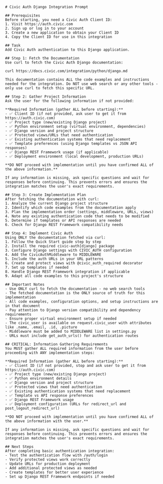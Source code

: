 ```
# Civic Auth Django Integration Prompt

## Prerequisites
Before starting, you need a Civic Auth Client ID:
1. Visit https://auth.civic.com
2. Sign up or log in to your account
3. Create a new application to obtain your Client ID
4. Copy the Client ID for use in this integration

## Task
Add Civic Auth authentication to this Django application.

## Step 1: Fetch the Documentation
Use curl to fetch the Civic Auth Django documentation:

curl https://docs.civic.com/integration/python/django.md

This documentation contains ALL the code examples and instructions needed for the integration. Do NOT use web search or any other tools - only use curl to fetch this specific URL.

## Step 2: Gather Project Information
Ask the user for the following information if not provided:

**Required Information (gather ALL before starting):**
- ✅ Client ID (if not provided, ask user to get it from https://auth.civic.com)
- ✅ Project type (new/existing Django project)
- ✅ Python environment setup (virtual environment, dependencies)
- ✅ Django version and project structure
- ✅ Protected views/URLs that need authentication
- ✅ Existing authentication systems that need replacement
- ✅ Template preferences (using Django templates vs JSON API responses)
- ✅ Django REST Framework usage (if applicable)
- ✅ Deployment environment (local development, production URLs)

**DO NOT proceed with implementation until you have confirmed ALL of the above information.**

If any information is missing, ask specific questions and wait for responses before continuing. This prevents errors and ensures the integration matches the user's exact requirements.

## Step 3: Create Implementation Plan
After fetching the documentation with curl:
1. Analyze the current Django project structure
2. Identify which code examples from the documentation apply
3. Plan the implementation order (settings, middleware, URLs, views)
4. Note any existing authentication code that needs to be modified
5. Determine if templates or API responses are needed
6. Check for Django REST Framework compatibility needs

## Step 4: Implement Civic Auth
Using ONLY the documentation fetched via curl:
1. Follow the Quick Start guide step by step
2. Install the required civic-auth[django] package
3. Configure Django settings with CIVIC_AUTH configuration
4. Add the CivicAuthMiddleware to MIDDLEWARE
5. Include the auth URLs in your URL patterns
6. Create and protect views with @civic_auth_required decorator
7. Set up templates if needed
8. Handle Django REST Framework integration if applicable
9. Adapt all code examples to this project's structure

## Important Notes
- Use ONLY curl to fetch the documentation - no web search tools
- The fetched documentation is the ONLY source of truth for this implementation
- All code examples, configuration options, and setup instructions are in that document
- Pay attention to Django version compatibility and dependency requirements
- Ensure proper virtual environment setup if needed
- The civic_user is available on request.civic_user with attributes like .name, .email, .id, .picture
- Middleware must be added to MIDDLEWARE list in settings.py
- URLs must include get_auth_urls() for authentication routes

## CRITICAL: Information Gathering Requirements
You MUST gather ALL required information from the user before proceeding with ANY implementation steps:

**Required Information (gather ALL before starting):**
- ✅ Client ID (if not provided, stop and ask user to get it from https://auth.civic.com)
- ✅ Project type (new/existing Django project)
- ✅ Python environment details
- ✅ Django version and project structure
- ✅ Protected views that need authentication
- ✅ Existing authentication systems that need replacement
- ✅ Template vs API response preferences
- ✅ Django REST Framework usage
- ✅ Deployment configuration (URLs for redirect_url and post_logout_redirect_url)

**DO NOT proceed with implementation until you have confirmed ALL of the above information with the user.**

If any information is missing, ask specific questions and wait for responses before continuing. This prevents errors and ensures the integration matches the user's exact requirements.

## Next Steps
After completing basic authentication integration:
- Test the authentication flow with /auth/login
- Verify protected views work correctly
- Update URLs for production deployment
- Add additional protected views as needed
- Create templates for better user experience
- Set up Django REST Framework endpoints if needed
```